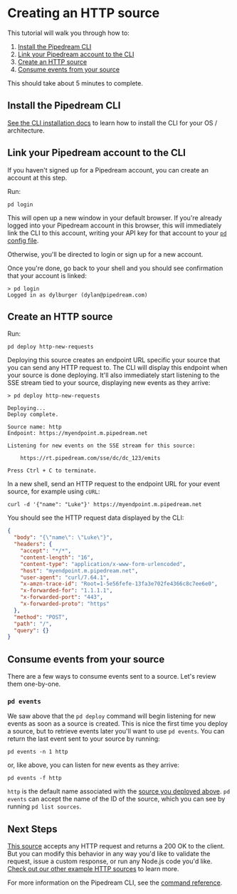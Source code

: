 # Creating an HTTP source

This tutorial will walk you through how to: 

1. [Install the Pipedream CLI](#install-the-pipedream-cli)
2. [Link your Pipedream account to the CLI](#link-your-pipedream-account-to-the-cli)
3. [Create an HTTP source](#create-an-http-source)
4. [Consume events from your source](#consume-events-from-your-source)

This should take about 5 minutes to complete.

## Install the Pipedream CLI

[See the CLI installation docs](/cli/install/) to learn how to install the CLI for your OS / architecture. 

## Link your Pipedream account to the CLI

If you haven't signed up for a Pipedream account, you can create an account at this step.

Run:

```
pd login
```

This will open up a new window in your default browser. If you're already logged into your Pipedream account in this browser, this will immediately link the CLI to this account, writing your API key for that account to your [`pd` config file](/cli/reference/#cli-config-file).

Otherwise, you'll be directed to login or sign up for a new account.

Once you're done, go back to your shell and you should see confirmation that your account is linked:

```
> pd login
Logged in as dylburger (dylan@pipedream.com)
```

## Create an HTTP source

Run:

```
pd deploy http-new-requests
```

Deploying this source creates an endpoint URL specific your source that you can send any HTTP request to. The CLI will display this endpoint when your source is done deploying. It'll also immediately start listening to the SSE stream tied to your source, displaying new events as they arrive:

```
> pd deploy http-new-requests

Deploying...
Deploy complete.

Source name: http
Endpoint: https://myendpoint.m.pipedream.net

Listening for new events on the SSE stream for this source:

    https://rt.pipedream.com/sse/dc/dc_123/emits

Press Ctrl + C to terminate.
```

In a new shell, send an HTTP request to the endpoint URL for your event source, for example using `cURL`:

```
curl -d '{"name": "Luke"}' https://myendpoint.m.pipedream.net
```

You should see the HTTP request data displayed by the CLI:

```json
{
  "body": "{\"name\": \"Luke\"}",
  "headers": {
    "accept": "*/*",
    "content-length": "16",
    "content-type": "application/x-www-form-urlencoded",
    "host": "myendpoint.m.pipedream.net",
    "user-agent": "curl/7.64.1",
    "x-amzn-trace-id": "Root=1-5e56fefe-13fa3e702fe4366c8c7ee6e0",
    "x-forwarded-for": "1.1.1.1",
    "x-forwarded-port": "443",
    "x-forwarded-proto": "https"
  },
  "method": "POST",
  "path": "/",
  "query": {}
}
```

## Consume events from your source

There are a few ways to consume events sent to a source. Let's review them one-by-one.

### `pd events`

We saw above that the `pd deploy` command will begin listening for new events as soon as a source is created. This is nice the first time you deploy a source, but to retrieve events later you'll want to use `pd events`. You can return the last event sent to your source by running:

```
pd events -n 1 http
```

or, like above, you can listen for new events as they arrive:

```
pd events -f http
```

`http` is the default name associated with the [source you deployed above](https://github.com/PipedreamHQ/pipedream/blob/master/components/http/sources/new-requests/new-requests.js). `pd events` can accept the name of the ID of the source, which you can see by running `pd list sources`.

## Next Steps

[This source](https://github.com/PipedreamHQ/pipedream/blob/master/components/http/sources/new-requests/new-requests.js) accepts any HTTP request and returns a 200 OK to the client. But you can modify this behavior in any way you'd like to validate the request, issue a custom response, or run any Node.js code you'd like. [Check out our other example HTTP sources](https://github.com/PipedreamHQ/pipedream/tree/master/components/http) to learn more.

For more information on the Pipedream CLI, see the [command reference](/cli/reference/).

